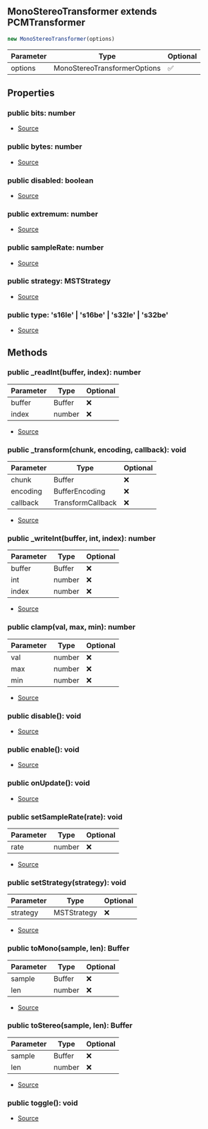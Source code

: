 ## MonoStereoTransformer extends PCMTransformer


```typescript
new MonoStereoTransformer(options)
```
| Parameter | Type | Optional |
| ----------- | ----------- | ----------- |
| options | MonoStereoTransformerOptions | ✅ |


## Properties
### public bits: number
- [Source](https://github.com/Androz2091/discord-player/blob/fe42dd7/packages/equalizer/src/utils/PCMTransformer.ts#L13)
### public bytes: number
- [Source](https://github.com/Androz2091/discord-player/blob/fe42dd7/packages/equalizer/src/utils/PCMTransformer.ts#L14)
### public disabled: boolean
- [Source](https://github.com/Androz2091/discord-player/blob/fe42dd7/packages/equalizer/src/utils/PCMTransformer.ts#L16)
### public extremum: number
- [Source](https://github.com/Androz2091/discord-player/blob/fe42dd7/packages/equalizer/src/utils/PCMTransformer.ts#L15)
### public sampleRate: number
- [Source](https://github.com/Androz2091/discord-player/blob/fe42dd7/packages/equalizer/src/utils/PCMTransformer.ts#L17)
### public strategy: MSTStrategy
- [Source](https://github.com/Androz2091/discord-player/blob/fe42dd7/packages/equalizer/src/audio/MonoStereoTransformer.ts#L16)
### public type: 's16le' \| 's16be' \| 's32le' \| 's32be'
- [Source](https://github.com/Androz2091/discord-player/blob/fe42dd7/packages/equalizer/src/utils/PCMTransformer.ts#L12)

## Methods
### public _readInt(buffer, index): number
| Parameter | Type | Optional |
| ----------- | ----------- | ----------- |
| buffer | Buffer | ❌ |
| index | number | ❌ |


- [Source](https://github.com/Androz2091/discord-player/blob/fe42dd7/packages/equalizer/src/utils/PCMTransformer.ts#L62)
### public _transform(chunk, encoding, callback): void
| Parameter | Type | Optional |
| ----------- | ----------- | ----------- |
| chunk | Buffer | ❌ |
| encoding | BufferEncoding | ❌ |
| callback | TransformCallback | ❌ |


- [Source](https://github.com/Androz2091/discord-player/blob/fe42dd7/packages/equalizer/src/audio/MonoStereoTransformer.ts#L31)
### public _writeInt(buffer, int, index): number
| Parameter | Type | Optional |
| ----------- | ----------- | ----------- |
| buffer | Buffer | ❌ |
| int | number | ❌ |
| index | number | ❌ |


- [Source](https://github.com/Androz2091/discord-player/blob/fe42dd7/packages/equalizer/src/utils/PCMTransformer.ts#L67)
### public clamp(val, max, min): number
| Parameter | Type | Optional |
| ----------- | ----------- | ----------- |
| val | number | ❌ |
| max | number | ❌ |
| min | number | ❌ |


- [Source](https://github.com/Androz2091/discord-player/blob/fe42dd7/packages/equalizer/src/utils/PCMTransformer.ts#L72)
### public disable(): void
- [Source](https://github.com/Androz2091/discord-player/blob/fe42dd7/packages/equalizer/src/utils/PCMTransformer.ts#L50)
### public enable(): void
- [Source](https://github.com/Androz2091/discord-player/blob/fe42dd7/packages/equalizer/src/utils/PCMTransformer.ts#L54)
### public onUpdate(): void
- [Source](https://github.com/Androz2091/discord-player/blob/fe42dd7/packages/equalizer/src/utils/PCMTransformer.ts#L18)
### public setSampleRate(rate): void
| Parameter | Type | Optional |
| ----------- | ----------- | ----------- |
| rate | number | ❌ |


- [Source](https://github.com/Androz2091/discord-player/blob/fe42dd7/packages/equalizer/src/utils/PCMTransformer.ts#L76)
### public setStrategy(strategy): void
| Parameter | Type | Optional |
| ----------- | ----------- | ----------- |
| strategy | MSTStrategy | ❌ |


- [Source](https://github.com/Androz2091/discord-player/blob/fe42dd7/packages/equalizer/src/audio/MonoStereoTransformer.ts#L27)
### public toMono(sample, len): Buffer
| Parameter | Type | Optional |
| ----------- | ----------- | ----------- |
| sample | Buffer | ❌ |
| len | number | ❌ |


- [Source](https://github.com/Androz2091/discord-player/blob/fe42dd7/packages/equalizer/src/audio/MonoStereoTransformer.ts#L62)
### public toStereo(sample, len): Buffer
| Parameter | Type | Optional |
| ----------- | ----------- | ----------- |
| sample | Buffer | ❌ |
| len | number | ❌ |


- [Source](https://github.com/Androz2091/discord-player/blob/fe42dd7/packages/equalizer/src/audio/MonoStereoTransformer.ts#L48)
### public toggle(): void
- [Source](https://github.com/Androz2091/discord-player/blob/fe42dd7/packages/equalizer/src/utils/PCMTransformer.ts#L58)